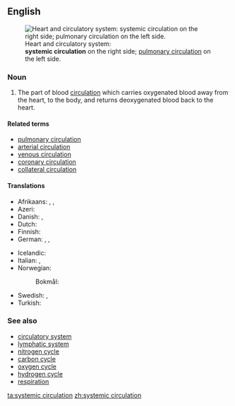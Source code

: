 ==English==
[[File:Circulatory system SMIL.svg|thumbnail|Heart and circulatory system:<br>'''systemic circulation''' on the right side; [[pulmonary circulation]] on the left side.]]

===Noun===
{{en-noun}}

# {{lb|en|anatomy}} The part of blood [[circulation]] which carries oxygenated blood away from the heart, to the body, and returns deoxygenated blood back to the heart.

====Related terms====
* [[pulmonary circulation]]
* [[arterial circulation]]
* [[venous circulation]]
* [[coronary circulation]]
* [[collateral circulation]]

====Translations====
{{trans-top|part of blood circulation}}
* Afrikaans: {{t|af|liggaamsomloop}}, {{t|af|groot bloedsomloop}}, {{t|af|sistemiese sirkulasie}}
* Azeri: {{t|az|böyük qan dövranı}}
* Danish: {{t|da|det systemiske kredsløb|n}}, {{t|da|kropskredsløbet|n}}
* Dutch: {{t|nl|grote bloedsomloop|m}}
* Finnish: {{t|fi|suuri verenkierto}}
* German: {{t|de|großer Blutkreislauf|m}}, {{t|de|systemischer Kreislauf|m}}, {{t|de|Körperkreislauf|m}}
{{trans-mid}}
* Icelandic: {{t|is|líkamsblóðrás|f}}
* Italian: {{t|it|grande circolazione|f}}, {{t|it|circolazione sistemica|f}}
* Norwegian:
*: Bokmål: {{t|nb|store kretsløp|n}}
* Swedish: {{t|sv|systemkretsloppet|n}}, {{t|sv|stora kretsloppet|n}}
* Turkish: {{t+|tr|büyük kan dolaşımı}}
{{trans-bottom}}

===See also===
* [[circulatory system]]
* [[lymphatic system]]
* [[nitrogen cycle]]
* [[carbon cycle]]
* [[oxygen cycle]]
* [[hydrogen cycle]]
* [[respiration]]

[[ta:systemic circulation]]
[[zh:systemic circulation]]